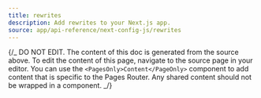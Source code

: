 ```yaml
---
title: rewrites
description: Add rewrites to your Next.js app.
source: app/api-reference/next-config-js/rewrites
---
```


{/_ DO NOT EDIT. The content of this doc is generated from the source above. To edit the content of this page, navigate to the source page in your editor. You can use the `<PagesOnly>Content</PageOnly>` component to add content that is specific to the Pages Router. Any shared content should not be wrapped in a component. _/}

